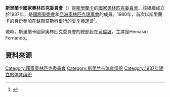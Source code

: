 {{Infobox National Olympic Committee
| title = 斯里蘭卡國家奧林匹克委員會
| logo = National Olympic Committee of Sri Lanka logo.svg
| 國家或地區 = SRI
| 國家或地區編碼 = SRI
| 成立日期 = 1937年
| 加入國際奧委會 = 1937年
| 所屬成員 = OCA
| 總部 = 斯里蘭卡[[可倫坡|可倫坡]]
| 會長 = Hemasiri Fernando
| 秘書長 =
| 網頁 = {{URL|https://www.olympic.lk/}}
}}

'''斯里蘭卡國家奧林匹克委員會'''（{{lang|en|National Olympic Committee of Sri Lanka}}）是[[斯里蘭卡|斯里蘭卡]]的[[國家奧林匹克委員會|國家奧林匹克委員會]]。該組織成立於1937年，是[[國際奧委會|國際奧委會]]和[[亞洲奧林匹克理事會|亞洲奧林匹克理事會]]的成員。1980年，首次以斯里蘭卡的身份參加在[[蘇聯|蘇聯]][[莫斯科|莫斯科]]舉行的[[1980年夏季奧林匹克運動會|夏季奧運會]]<ref>{{Cite web |url=http://www.sports-reference.com/olympics/countries/SRI/ |title=Sri Lanka |access-date=2014-02-19 |archive-url=https://web.archive.org/web/20170705071539/http://www.sports-reference.com/olympics/countries/SRI/ |archive-date=2017-07-05 |dead-url=yes }}</ref>。

現時，斯里蘭卡國家奧林匹克委員會的總部設在[[可倫坡|可倫坡]]，主席是Hemasiri Fernando。

==資料來源==
{{Reflist|2}}

{{OCA}}

[[Category:國家奧林匹克委員會|Category:國家奧林匹克委員會]]
[[Category:斯里兰卡体育组织|Category:斯里兰卡体育组织]]
[[Category:1937年建立的体育组织|Category:1937年建立的体育组织]]